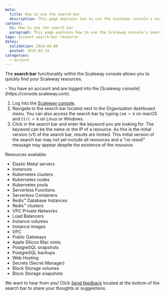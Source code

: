 ```yaml
---
meta:
  title: How to use the search bar
  description: This page explains how to use the Scaleway console's search bar
content:
  h1: How to use the search bar
  paragraph: This page explains how to use the Scaleway console's search bar
tags: account search-bar resource
dates:
  validation: 2024-04-09
  posted: 2024-03-14
categories:
  - account
---
```


The **search bar** functionality within the Scaleway console allows you to quickly find your Scaleway resources.

<Message type="requirement">
  - You have an account and are logged into the [Scaleway console](https://console.scaleway.com).
</Message>

1. Log into the [Scaleway console](https://console.scaleway.com).
2. Navigate to the search bar located next to the Organization dashboard menu.
    <Message type="tip">
      You can also access the search bar by typing `Cmd + K` on macOS and `Ctrl + K` on Linux or Windows.
    </Message>
3. Click in the search bar and enter the keyword you are looking for. The keyword can be the name or the IP of a resource.
    <Message type="note">
    As this is the initial version (v1) of the search bar, results are limited. This initial version of the search bar may not yet include all resources and a "no result" message may appear despite the existence of the resource.
    </Message>

Resources available:
 - Elastic Metal servers
 - Instances
 - Kubernetes clusters
 - Kubernetes nodes
 - Kubernetes pools
 - Serverless Functions
 - Serverless Containers 
 - Redis™ Database Instances
 - Redis™ clusters
 - VPC Private Networks
 - Load Balancers
 - Instance volumes
 - Instance images
 - VPC
 - Public Gateways
 - Apple Silicon Mac minis
 - PostgreSQL snapshots
 - PostgreSQL backups
 - Web Hosting 
 - Secrets (Secret Manager)
 - Block Storage volumes
 - Block Storage snapshots

We want to hear from you! Click [Send feedback](https://scaleway.typeform.com/to/SQc4Etpe?typeform-source=jira.infra.online.net) located at the bottom of the search bar to share your thoughts or suggestions.


